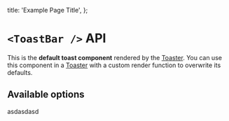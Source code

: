 
  title: 'Example Page Title',
};


# `<ToastBar />` API

This is the **default toast component** rendered by the [Toaster](/docs/toaster). You can use this component in a [Toaster](/docs/toaster) with a custom render function to overwrite its defaults.

## Available options

asdasdasd